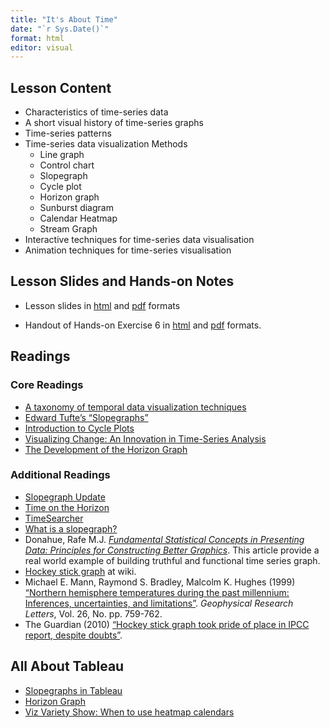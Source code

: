 ```yaml
---
title: "It's About Time"
date: "`r Sys.Date()`"
format: html
editor: visual
---
```


## Lesson Content

-   Characteristics of time-series data
-   A short visual history of time-series graphs
-   Time-series patterns
-   Time-series data visualization Methods
    -   Line graph
    -   Control chart
    -   Slopegraph
    -   Cycle plot
    -   Horizon graph
    -   Sunburst diagram
    -   Calendar Heatmap
    -   Stream Graph
-   Interactive techniques for time-series data visualisation
-   Animation techniques for time-series visualisation

## Lesson Slides and Hands-on Notes

-   Lesson slides in [html](../lesson/Lesson06/Lesson06-VisTime.html) and [pdf](../lesson/Lesson06/Lesson06-VisTime.pdf) formats

-   Handout of Hands-on Exercise 6 in [html](../Hands-on_Ex/Hands-on_Ex06/Hands-on_Ex06-TimeVis.html) and [pdf](../Hands-on_Ex/Hands-on_Ex06/Hands-on_Ex06-TimeVis.pdf) formats.

## Readings

### Core Readings

-   [A taxonomy of temporal data visualization techniques](http://citeseerx.ist.psu.edu/viewdoc/download?doi=10.1.1.122.8704&rep=rep1&type=pdf)
-   [Edward Tufte's "Slopegraphs"](http://charliepark.org/slopegraphs/)
-   [Introduction to Cycle Plots](http://www.perceptualedge.com/articles/guests/intro_to_cycle_plots.pdf)
-   [Visualizing Change: An Innovation in Time-Series Analysis](http://www.perceptualedge.com/articles/visual_business_intelligence/visualizing_change.pdf)
-   [The Development of the Horizon Graph](http://citeseerx.ist.psu.edu/viewdoc/download;jsessionid=08076DD0A1346CB0F3AE2A98A5FB17A0?doi=10.1.1.363.5396&rep=rep1&type=pdf)

### Additional Readings

-   [Slopegraph Update](http://charliepark.org/a-slopegraph-update/)
-   [Time on the Horizon](http://www.perceptualedge.com/articles/visual_business_intelligence/time_on_the_horizon.pdf)
-   [TimeSearcher](http://www.cs.umd.edu/hcil/timesearcher/)
-   [What is a slopegraph?](https://www.storytellingwithdata.com/blog/2020/7/27/what-is-a-slopegraph) 
-   Donahue, Rafe M.J. [*Fundamental Statistical Concepts in Presenting Data: Principles for Constructing Better Graphics*](https://byuistats.github.io/CSE150/files/FSCPD_Donahue_callcenter.pdf). This article provide a real world example of building truthful and functional time series graph.
-   [Hockey stick graph](https://en.wikipedia.org/wiki/Hockey_stick_graph) at wiki.
-   Michael E. Mann, Raymond S. Bradley, Malcolm K. Hughes (1999) ["Northern hemisphere temperatures during the past millennium: Inferences, uncertainties, and limitations"](https://agupubs.onlinelibrary.wiley.com/doi/abs/10.1029/1999GL900070). *Geophysical Research Letters*, Vol. 26, No. pp. 759-762.
-   The Guardian (2010) ["Hockey stick graph took pride of place in IPCC report, despite doubts"](https://www.theguardian.com/environment/2010/feb/09/hockey-stick-graph-ipcc-report).

## All About Tableau

-   [Slopegraphs in Tableau](http://dataremixed.com/2013/12/slopegraphs-in-tableau/)
-   [Horizon Graph](https://www.tableau.com/learn/tutorials/on-demand/horizon-charts)
-   [Viz Variety Show: When to use heatmap calendars](https://www.tableau.com/about/blog/2017/2/viz-variety-show-heatmaps-66330)




